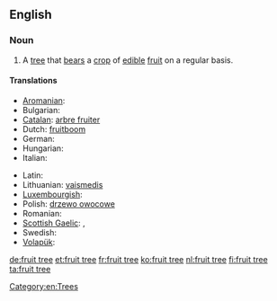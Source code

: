 ==English==
{{wikipedia}}

===Noun===
{{en-noun|sg=[[fruit]] [[tree]]}}

# A [[tree]] that [[bears]] a [[crop]] of [[edible]] [[fruit]] on a regular basis.

====Translations====
{{trans-top|a tree that bears a crop of edible fruit on a regular basis}}
* [[Aromanian]]: {{tø|rup|pom}}
* Bulgarian: {{t-|bg|овошка|f}}
* [[Catalan]]: [[arbre fruiter]] {{m}}
* Dutch: [[fruitboom]] {{m}}
* German: {{t+|de|Obstbaum|m}}
* Hungarian: {{t+|hu|gyümölcsfa}}
* Italian: {{t-|it|albero da frutto|m}}
{{trans-mid}}
* Latin: {{t|la|pomus}}
* Lithuanian: [[vaismedis]] {{m}}
* [[Luxembourgish]]: {{t|lb|Uebstbam|m}}
* Polish: [[drzewo owocowe]] {{n}}
* Romanian: {{t|ro|pom}}
* [[Scottish Gaelic]]: {{t|gd|meas-chraobh|f}}, {{t|gd|craobh-mheas|f}}
* Swedish: {{t|sv|fruktträd|n}}
* [[Volapük]]: {{t|vo|flukabim}}
{{trans-bottom}}

[[Category:en:Trees]]

[[de:fruit tree]]
[[et:fruit tree]]
[[fr:fruit tree]]
[[ko:fruit tree]]
[[nl:fruit tree]]
[[fi:fruit tree]]
[[ta:fruit tree]]